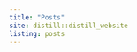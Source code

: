 ```yaml
---
title: "Posts"
site: distill::distill_website
listing: posts
---
```



<!-- <div id="tsparticles"></div> -->
<!--   <style> -->
<!--   #tsparticles { -->
<!--   width: 100%; -->
<!--   height: 100%; -->
<!--   background-size: cover; -->
<!--   background-position: 50% 50%; -->
<!--   background-repeat: no-repeat;} -->

<!--  </style> -->

<!--   <script -->
<!--     src="https://cdnjs.cloudflare.com/ajax/libs/tsparticles/1.18.1/tsparticles.min.js" -->
<!--     integrity="sha512-PYHWDEuXOTJ9MZ+/QHqkbgiEYZ+LImQv3i/9NyYOABFvK37e4q4Wg7aQDN1JpoGiEu1TYZh6JMrZluZox2gbDA==" -->
<!--     crossorigin="anonymous" -->
<!--   ></script> -->

<!--   <script> -->
<!--    tsParticles.load("tsparticles", { -->
<!--   particles: { -->
<!--     color: { -->
<!--       value: "#000" -->
<!--     }, -->
<!--     links: { -->
<!--       color: { -->
<!--         value: "#000" -->
<!--       }, -->
<!--       enable: true, -->
<!--       opacity: 0.5 -->
<!--     }, -->
<!--     move: { -->
<!--       enable: true -->
<!--     }, -->
<!--     opacity: { -->
<!--       value: 0.5 -->
<!--     }, -->
<!--     size: { -->
<!--       value: 2 -->
<!--     } -->
<!--   } -->
<!-- }); -->
<!--   </script> -->
